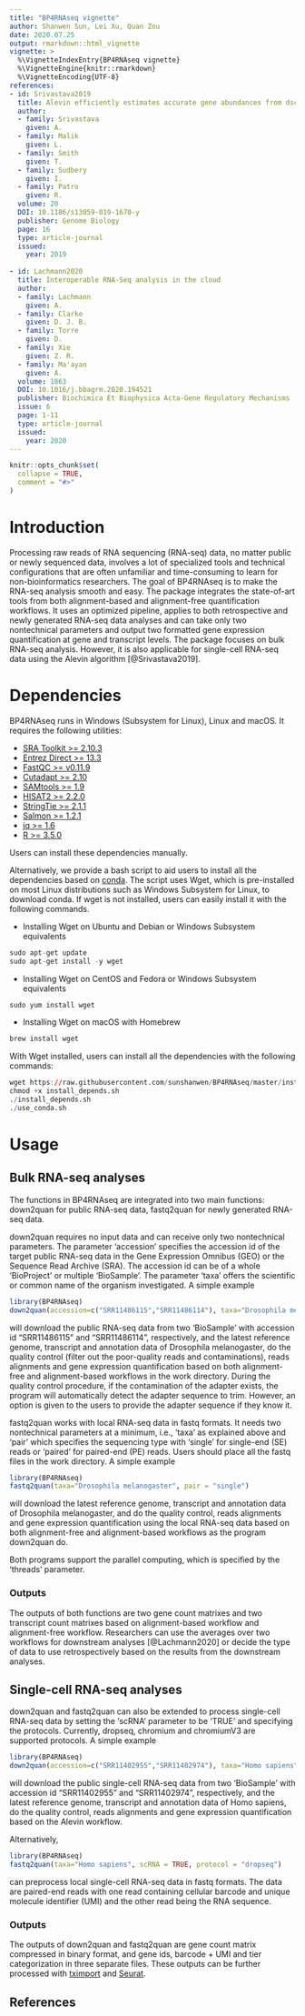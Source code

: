 ```yaml
---
title: "BP4RNAseq vignette"
author: Shanwen Sun, Lei Xu, Quan Zou
date: 2020.07.25
output: rmarkdown::html_vignette
vignette: >
  %\VignetteIndexEntry{BP4RNAseq vignette}
  %\VignetteEngine{knitr::rmarkdown}
  %\VignetteEncoding{UTF-8}
references:
- id: Srivastava2019
  title: Alevin efficiently estimates accurate gene abundances from dscRNA-seq data
  author: 
  - family: Srivastava
    given: A.
  - family: Malik
    given: L.
  - family: Smith
    given: T.    
  - family: Sudbery
    given: I.
  - family: Patro
    given: R.
  volume: 20
  DOI: 10.1186/s13059-019-1670-y
  publisher: Genome Biology
  page: 16
  type: article-journal
  issued:
    year: 2019
    
- id: Lachmann2020
  title: Interoperable RNA-Seq analysis in the cloud
  author: 
  - family: Lachmann
    given: A.
  - family: Clarke
    given: D. J. B.
  - family: Torre
    given: D.    
  - family: Xie
    given: Z. R.
  - family: Ma'ayan
    given: A.
  volume: 1863
  DOI: 10.1016/j.bbagrm.2020.194521
  publisher: Biochimica Et Biophysica Acta-Gene Regulatory Mechanisms
  issue: 6
  page: 1-11
  type: article-journal
  issued:
    year: 2020
---
```



```r
knitr::opts_chunk$set(
  collapse = TRUE,
  comment = "#>"
)
```

# Introduction

Processing raw reads of RNA sequencing (RNA-seq) data, no matter public or newly sequenced data, involves a lot of specialized tools and technical configurations that are often unfamiliar and time-consuming to learn for non-bioinformatics researchers. The goal of BP4RNAseq is to make the RNA-seq analysis smooth and easy. The package integrates the state-of-art tools from both alignment-based and alignment-free quantification workflows. It uses an optimized pipeline, applies to both retrospective and newly generated RNA-seq data analyses and can take only two nontechnical parameters and output two formatted gene expression quantification at gene and transcript levels. The package focuses on bulk RNA-seq analysis. However, it is also applicable for single-cell RNA-seq data using the Alevin algorithm [@Srivastava2019].

# Dependencies 

BP4RNAseq runs in Windows (Subsystem for Linux), Linux and macOS. It requires the following utilities:

* [SRA Toolkit >= 2.10.3](https://trace.ncbi.nlm.nih.gov/Traces/sra/sra.cgi?view=toolkit_doc)
* [Entrez Direct >= 13.3](https://www.ncbi.nlm.nih.gov/books/NBK179288/)
* [FastQC >= v0.11.9](https://www.bioinformatics.babraham.ac.uk/projects/fastqc/)
* [Cutadapt >= 2.10](https://cutadapt.readthedocs.io/en/stable/)
* [SAMtools >= 1.9](http://www.htslib.org/)
* [HISAT2 >= 2.2.0](http://daehwankimlab.github.io/hisat2/)
* [StringTie >= 2.1.1](https://ccb.jhu.edu/software/stringtie/)
* [Salmon >= 1.2.1](https://combine-lab.github.io/salmon/)  
* [jq >= 1.6](https://stedolan.github.io/jq/)
* [R >= 3.5.0](https://www.r-project.org/)

Users can install these dependencies manually.  

Alternatively, we provide a bash script to aid users to install all the dependencies based on [conda](https://docs.conda.io/en/latest/). The script uses Wget, which is pre-installed on most Linux distributions such as Windows Subsystem for Linux, to download conda. If wget is not installed, users can easily install it with the following commands. 

* Installing Wget on Ubuntu and Debian or Windows Subsystem equivalents
```r
sudo apt-get update 
sudo apt-get install -y wget
```
* Installing Wget on CentOS and Fedora or Windows Subsystem equivalents
```r
sudo yum install wget
```
* Installing Wget on macOS with Homebrew
```r
brew install wget
```

With Wget installed, users can install all the dependencies with the following commands:
``` r
wget https://raw.githubusercontent.com/sunshanwen/BP4RNAseq/master/install_depends.sh
chmod +x install_depends.sh
./install_depends.sh
./use_conda.sh
```

# Usage

## Bulk RNA-seq analyses
The functions in BP4RNAseq are integrated into two main functions: down2quan for public RNA-seq data, fastq2quan for newly generated RNA-seq data. 

down2quan requires no input data and can receive only two nontechnical parameters. The parameter 'accession' specifies the accession id of the target public RNA-seq data in the Gene Expression Omnibus (GEO) or the Sequence Read Archive (SRA). The accession id can be of a whole 'BioProject' or multiple 'BioSample'. The parameter 'taxa' offers the scientific or common name of the organism investigated. A simple example 
``` r
library(BP4RNAseq)
down2quan(accession=c("SRR11486115","SRR11486114"), taxa="Drosophila melanogaster")
```
will download the public RNA-seq data from two 'BioSample' with accession id "SRR11486115" and "SRR11486114", respectively, and the latest reference genome, transcript and annotation data of Drosophila melanogaster, do the quality control (filter out the poor-quality reads and contaminations), reads alignments and gene expression quantification based on both alignment-free and alignment-based workflows in the work directory. During the quality control procedure, if the contamination of the adapter exists, the program will automatically detect the adapter sequence to trim. However, an option is given to the users to provide the adapter sequence if they know it. 

fastq2quan works with local RNA-seq data in fastq formats. It needs two nontechnical parameters at a minimum, i.e., 'taxa' as explained above and 'pair' which specifies the sequencing type with 'single' for single-end (SE) reads or 'paired' for paired-end (PE) reads. Users should place all the fastq files in the work directory. A simple example 
``` r
library(BP4RNAseq)
fastq2quan(taxa="Drosophila melanogaster", pair = "single")
```
will download the latest reference genome, transcript and annotation data of Drosophila melanogaster, and do the quality control, reads alignments and gene expression quantification using the local RNA-seq data based on both alignment-free and alignment-based workflows as the program down2quan do. 

Both programs support the parallel computing, which is specified by the 'threads' parameter. 

### Outputs

The outputs of both functions are two gene count matrixes and two transcript count matrixes based on alignment-based workflow and alignment-free workflow. Researchers can use the averages over two workflows for downstream analyses [@Lachmann2020] or decide the type of data to use retrospectively based on the results from the downstream analyses.

## Single-cell RNA-seq analyses

down2quan and fastq2quan can also be extended to process single-cell RNA-seq data by setting the 'scRNA' parameter to be 'TRUE' and specifying the protocols. Currently, dropseq, chromium and chromiumV3 are supported protocols. A simple example 
``` r
library(BP4RNAseq)
down2quan(accession=c("SRR11402955","SRR11402974"), taxa="Homo sapiens", scRNA = TRUE, protocol = "dropseq")
```
will download the public single-cell RNA-seq data from two 'BioSample' with accession id "SRR11402955" and "SRR11402974", respectively, and the latest reference genome, transcript and annotation data of Homo sapiens, do the quality control, reads alignments and gene expression quantification based on the Alevin workflow.

Alternatively,
``` r
library(BP4RNAseq)
fastq2quan(taxa="Homo sapiens", scRNA = TRUE, protocol = "dropseq")
```
can preprocess local single-cell RNA-seq data in fastq formats. The data are paired-end reads with one read containing cellular barcode and unique molecule identifier (UMI) and the other read being the RNA sequence.

### Outputs 

The outputs of down2quan and fastq2quan are gene count matrix compressed in binary format, and gene ids, barcode + UMI and tier categorization in three separate files. These outputs can be further processed with [tximport](https://bioconductor.org/packages/devel/bioc/vignettes/tximport/inst/doc/tximport.html) and [Seurat](https://satijalab.org/seurat/).

## References
